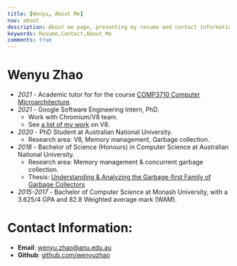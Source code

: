 ```yaml
---
title: [Wenyu, About Me]
nav: about
description: About me page, presenting my resume and contact information.
keywords: Resume,Contact,About Me
comments: true
---
```


# Wenyu Zhao

* *2021* - Academic tutor for for the course [COMP3710 Computer Microarchitecture](https://cs.anu.edu.au/courses/comp3710-uarch).
* *2021* - Google Software Engineering Intern, PhD.
  * Work with Chromium/V8 team.
  * See [a list of my work](https://chromium-review.googlesource.com/q/owner:%22Wenyu+Zhao%22) on V8.
* *2020* - PhD Student at Australian National University.
  * Research area: V8, Memory management, Garbage collection.
* *2018* - Bachelor of Science (Honours) in Computer Science at Australian National University.
  * Research area: Memory management & concurrent garbage collection.
  * Thesis: [Understanding & Analyzing the Garbage-first Family of Garbage Collectors](https://wenyuzhao.me/Honours-Thesis//thesis.pdf)
* *2015-2017* - Bachelor of Computer Science at Monash University, with a 3.625/4 GPA and 82.8 Weighted average mark (WAM).


# Contact Information:

* **Email**: [wenyu.zhao@anu.edu.au](mailto:wenyu.zhao@anu.edu.au "Email")
* **Github**: [github.com/wenyuzhao](https://github.com/wenyuzhao "GitHub")